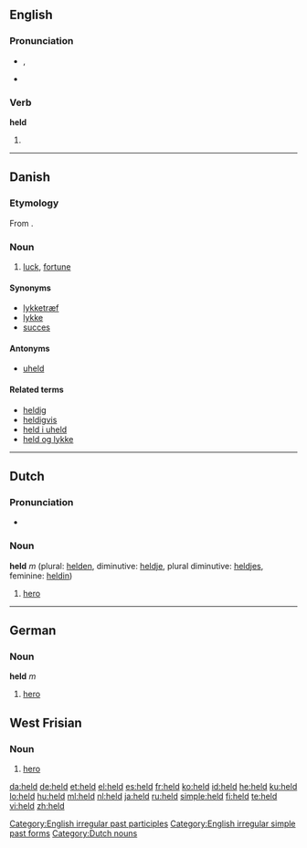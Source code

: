 {{also|Held}}
==English==

{{rank|either|whether|city|340|held|help|number|alone}}

===Pronunciation===
* {{IPA|/'hεld/}}, {{SAMPA|/"hEld/}}
* {{audio|en-us-held.ogg|Audio (US)}}
*: {{rhymes|ɛld}}

===Verb===
'''held'''

# {{past of|hold}}

[[Category:English irregular past participles]]
[[Category:English irregular simple past forms]]

----

==Danish==
{{wikipedia|lang=da}}

===Etymology===

From {{etyl|non|da}} {{term|heill||omen, happiness|lang=non}}.

===Noun===
{{da-noun|et|-}}

# [[luck]], [[fortune]] 

====Synonyms====
* [[lykketræf]]
* [[lykke]]
* [[succes]]

====Antonyms====
* [[uheld]]

====Related terms====
* [[heldig]]
* [[heldigvis]]
* [[held i uheld]]
* [[held og lykke]]

----

==Dutch==

===Pronunciation===
* {{audio|Nl-held.ogg|audio}}

===Noun===
'''held''' ''m'' (plural: [[helden]], diminutive: [[heldje]], plural diminutive: [[heldjes]], feminine: [[heldin]])

# [[hero]]

[[Category:Dutch nouns]]

----

==German==

===Noun===
'''held''' ''m''

# [[hero]]

==West Frisian==

===Noun===
{{infl|fy|noun|g=c}}

# [[hero]]

[[da:held]]
[[de:held]]
[[et:held]]
[[el:held]]
[[es:held]]
[[fr:held]]
[[ko:held]]
[[id:held]]
[[he:held]]
[[ku:held]]
[[lo:held]]
[[hu:held]]
[[ml:held]]
[[nl:held]]
[[ja:held]]
[[ru:held]]
[[simple:held]]
[[fi:held]]
[[te:held]]
[[vi:held]]
[[zh:held]]